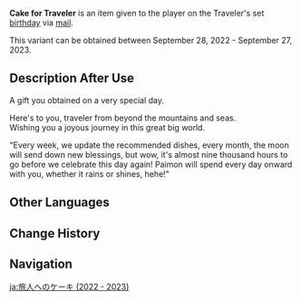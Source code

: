 {{Item Infobox
|title        = Cake for Traveler
|id           = 118005;118006
|image        = Item Cake for Traveler 3.png
|type         = Very Special Item
|group        = Cake for Traveler
|invCategory  = Precious Items
|quality      = 4
|description  = A gift you obtained on a very special day.

Here's to you, traveler from beyond the mountains and seas.<br />
Wishing you a joyous journey in this great big world.
|source1      = Given during the [[Traveler]]'s set birthday in the 2022 - 2023 period
}}
'''Cake for Traveler''' is an item given to the player on the Traveler's set [[birthday]] via [[Birthday/Traveler|mail]].

This variant can be obtained between September 28, 2022 - September 27, 2023.

==Description After Use==
A gift you obtained on a very special day.

Here's to you, traveler from beyond the mountains and seas.<br />
Wishing you a joyous journey in this great big world.

"Every week, we update the recommended dishes, every month, the moon will send down new blessings, but wow, it's almost nine thousand hours to go before we celebrate this day again! Paimon will spend every day onward with you, whether it rains or shines, hehe!"

==Other Languages==
{{Transclude|Cake for Traveler|Other Languages}}

==Change History==
{{Change History|3.1}}

==Navigation==
{{Precious Navbox|Item}}

[[ja:旅人へのケーキ (2022 - 2023)]]